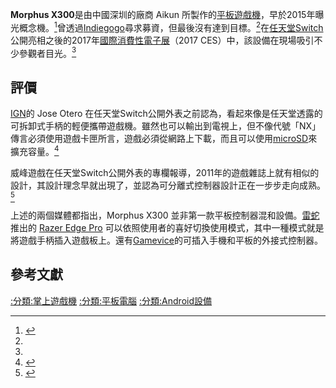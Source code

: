 {{NoteTA
| G1=IT
| G2=Games
}}{{expert}}
{{Infobox information appliance
| name         = Morphus X300
| manufacturer =Aikun
| type         =[[平板|平板]]、[[家用游戏机|家用游戏机]]、[[掌上游戏机|便携游戏机]]
| releasedate  =2017年1月
| os           =[[Android|Android]]
| cpu          = 8核心 [[ARM_Cortex-A7_MPCore|ARM Cortex-A7 MPCore]]
| memory       = 2GB
| graphics     = Octa Core Power VR SGX554 MP2
| sound        =3.5mm
| memory card = [[microSD|microSD]]
| display      = [[HDMI|HDMI]]<small>（1080p、60fps）</small>
| controllers = 可拆卸無線控制器*2
| camera       =180°可旋轉式自動對焦攝影鏡頭
| connectivity =[[802.11|802.11]]n 2.4GHz<br />5GHz [[Wi-Fi|Wi-Fi]]<br />[[藍芽#藍牙4.0|藍牙4.0]]
| weight       = 約370克（含控制器） 
| related      = [[任天堂Switch|任天堂Switch]]
}}
'''Morphus X300 '''是由中國深圳的廠商 Aikun 所製作的[[平板|平板]][[遊戲機|遊戲機]]，早於2015年曝光概念機。<ref name="gamer1">{{Cite web|url=https://gnn.gamer.com.tw/3/142183.html|title=可拆卸兩側控制器、兼具攜帶與家用遊戲機概念的 Morphus X300 在 CES 展出|publisher=[[巴哈姆特電玩資訊站|巴哈姆特電玩資訊站]]|date=2017-01-07|accessdate=2017-01-08|archive-date=2019-02-17|archive-url=https://web.archive.org/web/20190217070756/https://gnn.gamer.com.tw/3/142183.html|dead-url=no}}</ref>曾透過[[Indiegogo|Indiegogo]]尋求募資，但最後沒有達到目標。<ref name="IGN1" />在[[任天堂Switch|任天堂Switch]]公開亮相之後的2017年[[消費電子展|國際消費性電子展]]（2017 CES）中，該設備在現場吸引不少參觀者目光。<ref name="gamer1" />

==評價==
[[IGN|IGN]]的 Jose Otero 在任天堂Switch公開外表之前認為，看起來像是任天堂透露的可拆卸式手柄的輕便攜帶遊戲機。雖然也可以輸出到電視上，但不像代號「NX」傳言必須使用遊戲卡匣所言，遊戲必須從網路上下載，而且可以使用[[microSD|microSD]]來擴充容量。<ref name="IGN1">{{cite web|url=http://sea.ign.com/tech-1/108532/news/chinese-gaming-tablet-lets-you-play-the-rumored-nx-concept-t|title=CHINESE GAMING TABLET LETS YOU PLAY THE RUMORED NX CONCEPT TODAY|publisher=[[IGN|IGN]]|date=2016-10-04|accessdate=2017-01-08|archive-date=2019-02-17|archive-url=https://web.archive.org/web/20190217070755/http://sea.ign.com/tech-1/108532/news/chinese-gaming-tablet-lets-you-play-the-rumored-nx-concept-t|dead-url=no}}</ref>

威峰遊戲在任天堂Switch公開外表的專欄報導，2011年的遊戲雜誌上就有相似的設計，其設計理念早就出現了，並認為可分離式控制器設計正在一步步走向成熟。<ref>{{cite web|url=http://game.feng.com/gamenew/infoDetail/2016-10-23/nintendo_switch_alleged_plagiarism_this_should_be_from_where_to_start_97610.shtml|title=任天堂Switch涉嫌抄襲？這又應該從何說起|publisher=威峰遊戲|date=2016-10-23|access-date=2017-01-08|archive-url=https://web.archive.org/web/20190217070756/http://game.feng.com/gamenew/infoDetail/2016-10-23/nintendo_switch_alleged_plagiarism_this_should_be_from_where_to_start_97610.shtml|archive-date=2019-02-17|dead-url=yes}}</ref>

上述的兩個媒體都指出，Morphus X300 並非第一款平板控制器混和設備。[[Razer|雷蛇]]推出的 [[Razer_Edge_Pro|Razer Edge Pro]] 可以依照使用者的喜好切換使用模式，其中一種模式就是將遊戲手柄插入遊戲板上。還有[[Gamevice|Gamevice]]的可插入手機和平板的外接式控制器。

==參考文獻==
{{reflist}}
{{掌上遊戲機}}
[[:分類:掌上遊戲機|:分類:掌上遊戲機]]
[[:分類:平板電腦|:分類:平板電腦]]
[[:分類:Android設備|:分類:Android設備]]